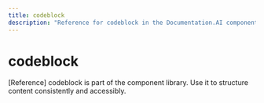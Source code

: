 ```yaml
---
title: codeblock
description: "Reference for codeblock in the Documentation.AI component library."
---
```


# codeblock

[Reference] codeblock is part of the component library. Use it to structure content consistently and accessibly.
